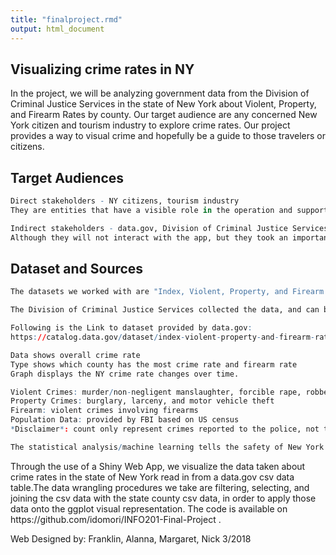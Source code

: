 ```yaml
---
title: "finalproject.rmd"
output: html_document
---
```



## Visualizing crime rates in NY

In the project, we will be analyzing government data from the Division of Criminal Justice Services in the state of New York about Violent, Property, and Firearm Rates by county. Our target audience are any concerned New York citizen and tourism industry to explore crime rates. Our project provides a way to visual crime and hopefully be a guide to those travelers or citizens.

## Target Audiences

```r
Direct stakeholders - NY citizens, tourism industry
They are entities that have a visible role in the operation and support of the service. They use the service and are impacted by it.

Indirect stakeholders - data.gov, Division of Criminal Justice Services, Politicians
Although they will not interact with the app, but they took an important role as supporters who provide the detail information.
```

## Dataset and Sources

```r
The datasets we worked with are "Index, Violent, Property, and Firearm Rates By County: Beginning 1990 to 2016 in New York State."

The Division of Criminal Justice Services collected the data, and can be accessed through the data.gov, Division of Criminal Justice Services.

Following is the Link to dataset provided by data.gov:
https://catalog.data.gov/dataset/index-violent-property-and-firearm-rates-by-county-beginning-1990 
```

```r
Data shows overall crime rate
Type shows which county has the most crime rate and firearm rate
Graph displays the NY crime rate changes over time.

Violent Crimes: murder/non-negligent manslaughter, forcible rape, robbery, and aggravated assault
Property Crimes: burglary, larceny, and motor vehicle theft
Firearm: violent crimes involving firearms
Population Data: provided by FBI based on US census
*Disclaimer*: count only represent crimes reported to the police, not the total crimes that occurred. There may be reporting problems.

The statistical analysis/machine learning tells the safety of New York in terms of firearm ownership and firearm violence for residents as well tourists.
```

Through the use of a Shiny Web App, we visualize the data taken about crime rates in the state of New York read in from a data.gov csv data table.The data wrangling procedures we take are filtering, selecting, and joining the csv data with the state county csv data, in order to apply those data onto the ggplot visual representation.
The code is available on https://github.com/idomori/INFO201-Final-Project .

Web Designed by: Franklin, Alanna, Margaret, Nick
3/2018
